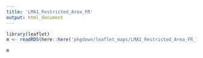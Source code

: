 ```yaml
--- 
title: 'LMA1_Restricted_Area_FR' 
output: html_document 
--- 
```


```r
library(leaflet) 
m <- readRDS(here::here('pkgdown/leaflet_maps/LMA1_Restricted_Area_FR_leaflet.rds')) 
``` 

```r
m 
```